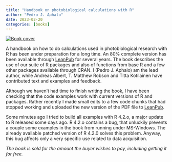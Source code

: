```yaml
---
title: "Handbook on photobiological calculations with R"
author: "Pedro J. Aphalo"
date: 2023-02-20
categories: [books]
---
```


[![Book cover](leanpub-r4photobiology.jpg)](https://leanpub.com/r4photobiology){width=33%}

A handbook on how to do calculations used in photobiological research with R has been under preparation for a long time. An 80% complete version has been available through [LeanPub](https://leanpub.com/r4photobiology) for several years. The book describes the use of our suite of R packages and also of functions from base R and a few other packages available through CRAN. I (Pedro J. Aphalo) am the lead author, while Andreas Albert, T. Matthew Robson and Titta Kotilainen have contributed text and examples and feedback.

Although we haven't had time to finish writing the book, I have been checking that the code examples work with current versions of R and packages. Rather recently I made small edits to a few code chunks that had stopped working and uploaded the new version of the PDF file to [LeanPub](https://leanpub.com/r4photobiology).

Some minutes ago I tried to build all examples with R 4.2.o, a major update to R released some days ago. R 4.2.o contains a bug, that unluckily prevents a couple some examples in the book from running under MS-Windows. The already available patched version of R 4.2.0 solves this problem. Anyway, this bug affects only a very specific use related to data acquisition.

*The book is sold for the amount the buyer wishes to pay, including getting it for free.*
